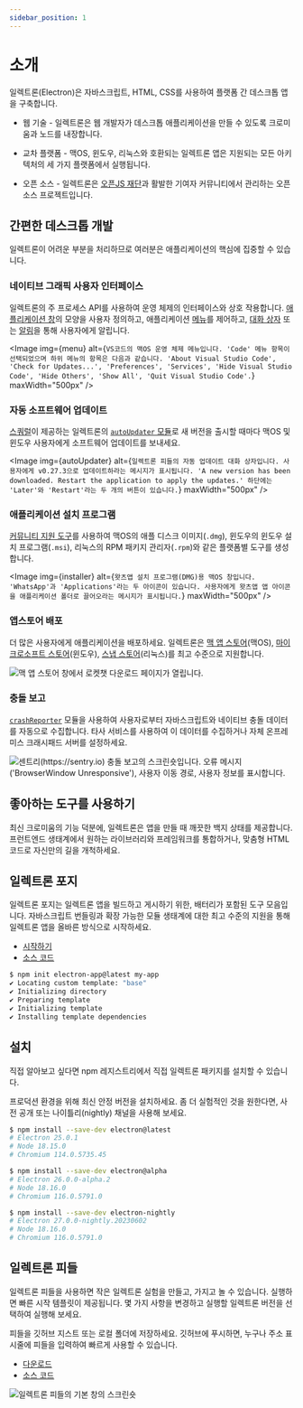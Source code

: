 ```yaml
---
sidebar_position: 1
---
```




# 소개

일렉트론(Electron)은 자바스크립트, HTML, CSS를 사용하여 플랫폼 간 데스크톱 앱을 구축합니다.

- 웹 기술 - 일렉트론은 웹 개발자가 데스크톱 애플리케이션을 만들 수 있도록 크로미움과 노드를 내장합니다.

- 교차 플랫폼 - 맥OS, 윈도우, 리눅스와 호환되는 일렉트론 앱은 지원되는 모든 아키텍처의 세 가지 플랫폼에서 실행됩니다.

- 오픈 소스 - 일렉트론은 [오픈JS 재단](https://openjsf.org/)과 활발한 기여자 커뮤니티에서 관리하는 오픈 소스 프로젝트입니다.

## 간편한 데스크톱 개발

일렉트론이 어려운 부분을 처리하므로 여러분은 애플리케이션의 핵심에 집중할 수 있습니다.

### 네이티브 그래픽 사용자 인터페이스

일렉트론의 주 프로세스 API를 사용하여 운영 체제의 인터페이스와 상호 작용합니다. [애플리케이션 창](https://www.electronjs.org/docs/latest/tutorial/window-customization)의 모양을 사용자 정의하고, 애플리케이션 [메뉴](https://www.electronjs.org/docs/latest/api/menu)를 제어하고, [대화 상자](https://www.electronjs.org/docs/latest/api/dialog) 또는 [알림](https://www.electronjs.org/docs/latest/tutorial/notifications)을 통해 사용자에게 알립니다.

<Image
  img={menu}
  alt={`VS코드의 맥OS 운영 체제 메뉴입니다. 'Code' 메뉴 항목이 선택되었으며 하위 메뉴의 항목은 다음과 같습니다. 'About Visual Studio Code', 'Check for Updates...', 'Preferences', 'Services', 'Hide Visual Studio Code', 'Hide Others', 'Show All', 'Quit Visual Studio Code'.`}
  maxWidth="500px"
/>

### 자동 소프트웨어 업데이트

[스쿼럴](https://github.com/Squirrel)이 제공하는 일렉트론의 [`autoUpdater` 모듈](https://www.electronjs.org/docs/latest/api/auto-updater)로 새 버전을 출시할 때마다 맥OS 및 윈도우 사용자에게 소프트웨어 업데이트를 보내세요.

<Image
  img={autoUpdater}
  alt={`일렉트론 피들의 자동 업데이트 대화 상자입니다. 사용자에게 v0.27.3으로 업데이트하라는 메시지가 표시됩니다. 'A new version has been downloaded. Restart the application to apply the updates.' 하단에는 'Later'와 'Restart'라는 두 개의 버튼이 있습니다.`}
  maxWidth="500px"
/>

### 애플리케이션 설치 프로그램

[커뮤니티 지원 도구](https://www.electronjs.org/docs/latest/tutorial/application-distribution)를 사용하여 맥OS의 애플 디스크 이미지(`.dmg`), 윈도우의 윈도우 설치 프로그램(`.msi`), 리눅스의 RPM 패키지 관리자(`.rpm`)와 같은 플랫폼별 도구를 생성합니다.

<Image
  img={installer}
  alt={`왓츠앱 설치 프로그램(DMG)용 맥OS 창입니다. 'WhatsApp'과 'Applications'라는 두 아이콘이 있습니다. 사용자에게 왓츠앱 앱 아이콘을 애플리케이션 폴더로 끌어오라는 메시지가 표시됩니다.`}
  maxWidth="500px"
/>

### 앱스토어 배포

더 많은 사용자에게 애플리케이션을 배포하세요. 일렉트론은 [맥 앱 스토어](https://www.apple.com/ca/osx/apps/app-store/index.html)(맥OS), [마이크로소프트 스토어](https://www.microsoft.com/en-ca/store/apps/windows)(윈도우), [스냅 스토어](https://snapcraft.io/store)(리눅스)를 최고 수준으로 지원합니다.

<Image
  img={appStore}
  alt="맥 앱 스토어 창에서 로켓챗 다운로드 페이지가 열립니다."
  maxWidth="500px"
/>

### 충돌 보고

[`crashReporter`](https://www.electronjs.org/docs/latest/api/crash-reporter) 모듈을 사용하여 사용자로부터 자바스크립트와 네이티브 충돌 데이터를 자동으로 수집합니다. 타사 서비스를 사용하여 이 데이터를 수집하거나 자체 온프레미스 크래시패드 서버를 설정하세요.

<Image
  img={crashReporting}
  alt="센트리(https://sentry.io) 충돌 보고의 스크린숏입니다. 오류 메시지('BrowserWindow Unresponsive'), 사용자 이동 경로, 사용자 정보를 표시합니다."
  maxWidth="500px"
/>

## 좋아하는 도구를 사용하기

최신 크로미움의 기능 덕분에, 일렉트론은 앱을 만들 때 깨끗한 백지 상태를 제공합니다. 프런트엔드 생태계에서 원하는 라이브러리와 프레임워크를 통합하거나, 맞춤형 HTML 코드로 자신만의 길을 개척하세요.

## 일렉트론 포지

일렉트론 포지는 일렉트론 앱을 빌드하고 게시하기 위한, 배터리가 포함된 도구 모음입니다. 자바스크립트 번들링과 확장 가능한 모듈 생태계에 대한 최고 수준의 지원을 통해 일렉트론 앱을 올바른 방식으로 시작하세요.

- [시작하기](https://electronforge.io/)
- [소스 코드](https://github.com/electron/forge)

```sh
$ npm init electron-app@latest my-app
✔ Locating custom template: "base"
✔ Initializing directory
✔ Preparing template
✔ Initializing template
✔ Installing template dependencies
```

## 설치

직접 알아보고 싶다면 npm 레지스트리에서 직접 일렉트론 패키지를 설치할 수 있습니다.

프로덕션 환경을 위해 최신 안정 버전을 설치하세요. 좀 더 실험적인 것을 원한다면, 사전 공개 또는 나이틀리(nightly) 채널을 사용해 보세요.

<Tabs>
  <TabItem value="stable" label="Stable" default>

```sh
$ npm install --save-dev electron@latest
# Electron 25.0.1
# Node 18.15.0
# Chromium 114.0.5735.45
```

  </TabItem>
  <TabItem value="prerelease" label="Prerelease">

```sh
$ npm install --save-dev electron@alpha
# Electron 26.0.0-alpha.2
# Node 18.16.0
# Chromium 116.0.5791.0
```

  </TabItem>
  <TabItem value="nightly" label="Nightly">

```sh
$ npm install --save-dev electron-nightly
# Electron 27.0.0-nightly.20230602
# Node 18.16.0
# Chromium 116.0.5791.0
```

  </TabItem>
</Tabs>

## 일렉트론 피들

일렉트론 피들을 사용하면 작은 일렉트론 실험을 만들고, 가지고 놀 수 있습니다. 실행하면 빠른 시작 템플릿이 제공됩니다. 몇 가지 사항을 변경하고 실행할 일렉트론 버전을 선택하여 실행해 보세요.

피들을 깃허브 지스트 또는 로컬 폴더에 저장하세요. 깃허브에 푸시하면, 누구나 주소 표시줄에 피들을 입력하여 빠르게 사용할 수 있습니다.

- [다운로드](https://www.electronjs.org/fiddle)
- [소스 코드](https://github.com/electron/fiddle)

<Image img={fiddle} alt="일렉트론 피들의 기본 창의 스크린숏" maxWidth="500px" />
